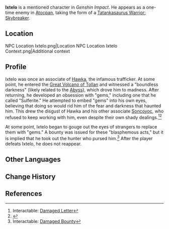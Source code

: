 {{Character Infobox
|type             = Mentioned
|image            = NPC Ixtelo.png
|realname         = <!-- Optional, if different from in-game name -->
|deceased         = <!-- Past (for deceased prior to events of the game) or free response -->
|region           = Natlan
|affiliation      = Collective of Plenty
|title            = Gem Collector

|ancestry         = <!-- Clan/family -->
|father           = 
|mother           = 
|spouse           = 
|sibling          = 
|child            = 
|relative         = 

|voiceEN          = 
|voiceCN          = 
|voiceJP          = 
|voiceKR          = 
}}
'''Ixtelo''' is a mentioned character in ''Genshin Impact''. He appears as a one-time enemy in [[Atocpan]], taking the form of a [[Tatankasaurus Warrior: Skybreaker]].

==Location==
<gallery>
NPC Location Ixtelo.png|Location
NPC Location Ixtelo Context.png|Additional context
</gallery>

==Profile==
Ixtelo was once an associate of [[Hawka]], the infamous trafficker. At some point, he entered the [[Great Volcano of Tollan]] and witnessed a "boundless darkness" (likely related to the [[Abyss]]), which drove him to madness. After returning, he developed an obsession with "gems," including one that he called "Sulferite." He attempted to embed "gems" into his own eyes, believing that doing so would rid him of the fear and darkness that haunted him. This drew the disgust of Hawka and his other associate [[Soncoyoc]], who refused to keep working with him, even despite their own shady dealings.<ref>Interactable: [[Atocpan#Damaged Letter|Damaged Letter]]</ref><ref>{{Ref/NPC|Soncoyoc}}</ref>

At some point, Ixtelo began to gouge out the eyes of strangers to replace them with "gems." A bounty was issued for these "blasphemous acts," but it is implied that he took out the hunter who pursed him.<ref>Interactable: [[Atocpan#Damaged Bounty|Damaged Bounty]]</ref> After the player defeats Ixtelo, he does not reappear.
<!--
===Appearance===
''(To be added.)''

==Story==
''(To be added.)''

==Notes==
{{Reflist|note=1}}
-->
==Other Languages==
{{Other Languages|default_hidden=1
|en      = Ixtelo
|zhs     = 伊柯特洛
|zhs_rm  = 
|zht     = 伊柯特洛
|zht_rm  = 
|ja      = イコテロ
|ja_rm   = 
|ko      = 익스텔로
|es      = Ixtelo
|fr      = Ixtelo
|ru      = Иштело
|th      = Ixtelo
|vi      = Ixtelo
|de      = Ixtelo
|id      = Ixtelo
|pt      = Ixtelo
|tr      = Ixtelo
|it      = Ixtelo
}}

==Change History==
{{Change History|introduced=5.0}}<!-- In Soncoyoc's dialogue -->

==References==
{{Reflist|2}}